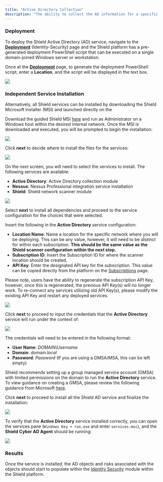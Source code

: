 ```yaml
---
title: "Active Directory Collection"
description: "The ability to collect the AD information for a specific AD environment requires the Shield installation of a **Shield Service** to collect the users, groups, and computers objects and associated attributes.  Shield has a standalone PowerShell script within the [**Deployment**](https://platform.shieldcyber.io/deployment/identity-security) (Identity-Security) page that users can access."
---
```


### Deployment

To deploy the Shield Active Directory (AD) service, navigate to the [**Deployment**](https://platform.shieldcyber.io/deployment/identity-security) (Identity-Security) page and the Shield platform has a pre-generated deployment PowerShell script that can be executed on a single domain-joined Windows server or workstation. 

Once at the [**Deployment**](https://platform.shieldcyber.io/deployment/identity-security) page, to generate the deployment PowerShell script, enter a **Location**, and the script will be displayed in the text box.

<Frame type="glass">
  <img src="/images/ad-service-deploy.png" />
</Frame>

### Independent Service Installation

Alternatively, all Shield services can be installed by downloading the Shield Microsoft Installer (MSI) and launched directly on the 

Download the guided Shield MSI [here](https://shieldcyberstoregen.blob.core.windows.net/installers/ShieldCyberServices.msi) and run as Administrator on a Windows host within the desired internal network. Once the MSI is downloaded and executed, you will be prompted to begin the installation:

<Frame type="glass">
  <img src="/images/agent-startscreen.png" />
</Frame>

Click **next** to decide where to install the files for the services:
<Frame type="glass">
  <img src="/images/agent-install-location.png" />
</Frame>


On the next screen, you will need to select the services to install.  The following services are available:
- **Active Directory**: Active Directory collection module
- **Nessus**: Nessus Professional integration service installation
- **Shield**: Shield network scanner module

<Frame type="glass">
  <img src="/images/agent-service-selection.png" />
</Frame>

Select **next** to install all dependencies and proceed to the service configuration for the choices that were selected.

Insert the following in the **Active Directory** service configuration: 
- **Location Name**: Name a location for the specific network where you will be deploying.  This can be any value, however, it will need to be *distinct* for within each subscription.  **This should be the same value as the Shield scanner configuration within the next step.**
- **Subscription ID**: Insert the Subscription ID for where the scanner location should be created.
- **API Key**: Enter the designated API key for the subscription.  This value can be copied directly from the platform on the [Subscriptions](https://platform.shieldcyber.io/account) page.

<Warning>Please note, users have the ability to regenerate the subscription API Key, however, once this is regenerated, the previous API Key(s) will no longer work.  To re-connect any services utilizing old API Key(s), please modify the existing API Key and restart any deployed services.</Warning>

<Frame type="glass">
  <img src="/images/agent-shield-config.png" />
</Frame>


Click **next** to proceed to input the credentials that the **Active Directory** service will run under the context of:

<Frame type="glass">
  <img src="/images/agent-ad-credentials.png" />
</Frame>

The credentials will need to be entered in the following format: 
- **User Name**: *DOMAIN\Username*
- **Domain**: *domain.local*
- **Password**: *Password* (If you are using a GMSA/MSA, this can be left empty)


<Info>Shield recommends setting up a group managed service account (GMSA) with limited permissions on the domain to run the **Active Directory** service.  To view guidance on creating a GMSA, please review the following guidance from Microsoft [here](https://learn.microsoft.com/en-us/windows-server/security/group-managed-service-accounts/getting-started-with-group-managed-service-accounts).</Info>

Click **next** to proceed to install all the Shield AD service and finalize the installation: 


<Frame type="glass">
  <img src="/images/agent-finish.png" />
</Frame>

To verify that the **Active Directory** service installed correctly, you can open the services pane (`Windows Key + run.exe` and enter `services.msc`), and the **Shield Cyber AD Agent** should be running:

<Frame type="glass">
  <img src="/images/ad-service.png" />
</Frame>

### Results

Once the service is installed, the AD objects and risks associated with the objects should start to populate within the [Identity Security](https://platform.shieldcyber.io/isecurity/overview) module within the Shield platform.